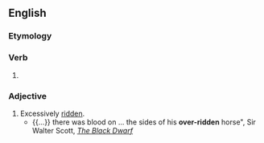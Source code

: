 ==English==

===Etymology===
{{suffix|over|ridden}}

===Verb===
{{head|en|past participle|cat2=simple past forms}}

# {{context|rare|lang=en}} {{alternative spelling of|overridden}}

===Adjective===
{{head|en|adjective}}

# Excessively [[ridden]].
#* {{...}} there was blood on ... the sides of his '''over-ridden''' horse", Sir Walter Scott, [http://www.google.com/url?sa=t&ct=res&cd=2&url=http%3A%2F%2Febooks.adelaide.edu.au%2Fs%2Fscott%2Fwalter%2Fblack%2Fchapter7.html&ei=G-jGR7b7Jp_qeYWurBE&usg=AFQjCNFUyzxLa3ybgfdnYQBodagl7hny0Q&sig2=ne6z0f-CC9tpBIU8qY4HSA ''The Black Dwarf'']